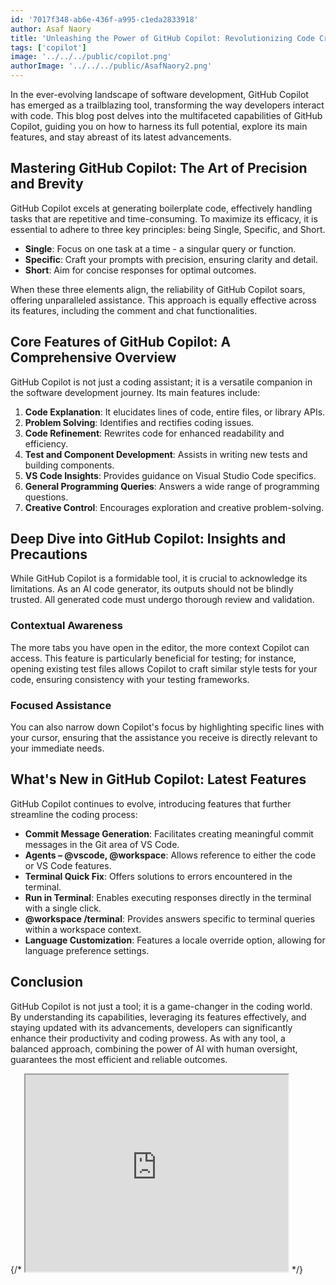 ```yaml
---
id: '7017f348-ab6e-436f-a995-c1eda2833918'
author: Asaf Naory
title: 'Unleashing the Power of GitHub Copilot: Revolutionizing Code Creation'
tags: ['copilot']
image: '../../../public/copilot.png'
authorImage: '../../../public/AsafNaory2.png'
---
```


In the ever-evolving landscape of software development, GitHub Copilot has emerged as a trailblazing tool, transforming the way developers interact with code. This blog post delves into the multifaceted capabilities of GitHub Copilot, guiding you on how to harness its full potential, explore its main features, and stay abreast of its latest advancements.

## Mastering GitHub Copilot: The Art of Precision and Brevity

GitHub Copilot excels at generating boilerplate code, effectively handling tasks that are repetitive and time-consuming. To maximize its efficacy, it is essential to adhere to three key principles: being Single, Specific, and Short.

- **Single**: Focus on one task at a time - a singular query or function.
- **Specific**: Craft your prompts with precision, ensuring clarity and detail.
- **Short**: Aim for concise responses for optimal outcomes.

When these three elements align, the reliability of GitHub Copilot soars, offering unparalleled assistance. This approach is equally effective across its features, including the comment and chat functionalities.

## Core Features of GitHub Copilot: A Comprehensive Overview

GitHub Copilot is not just a coding assistant; it is a versatile companion in the software development journey. Its main features include:

1. **Code Explanation**: It elucidates lines of code, entire files, or library APIs.
2. **Problem Solving**: Identifies and rectifies coding issues.
3. **Code Refinement**: Rewrites code for enhanced readability and efficiency.
4. **Test and Component Development**: Assists in writing new tests and building components.
5. **VS Code Insights**: Provides guidance on Visual Studio Code specifics.
6. **General Programming Queries**: Answers a wide range of programming questions.
7. **Creative Control**: Encourages exploration and creative problem-solving.

## Deep Dive into GitHub Copilot: Insights and Precautions

While GitHub Copilot is a formidable tool, it is crucial to acknowledge its limitations. As an AI code generator, its outputs should not be blindly trusted. All generated code must undergo thorough review and validation.

### Contextual Awareness

The more tabs you have open in the editor, the more context Copilot can access. This feature is particularly beneficial for testing; for instance, opening existing test files allows Copilot to craft similar style tests for your code, ensuring consistency with your testing frameworks.

### Focused Assistance

You can also narrow down Copilot's focus by highlighting specific lines with your cursor, ensuring that the assistance you receive is directly relevant to your immediate needs.

## What's New in GitHub Copilot: Latest Features

GitHub Copilot continues to evolve, introducing features that further streamline the coding process:

- **Commit Message Generation**: Facilitates creating meaningful commit messages in the Git area of VS Code.
- **Agents – @vscode, @workspace**: Allows reference to either the code or VS Code features.
- **Terminal Quick Fix**: Offers solutions to errors encountered in the terminal.
- **Run in Terminal**: Enables executing responses directly in the terminal with a single click.
- **@workspace /terminal**: Provides answers specific to terminal queries within a workspace context.
- **Language Customization**: Features a locale override option, allowing for language preference settings.

## Conclusion

GitHub Copilot is not just a tool; it is a game-changer in the coding world. By understanding its capabilities, leveraging its features effectively, and staying updated with its advancements, developers can significantly enhance their productivity and coding prowess. As with any tool, a balanced approach, combining the power of AI with human oversight, guarantees the most efficient and reliable outcomes.


{/* <iframe width="420" height="315" src="https://www.youtube.com/embed/HpzdGAGXFXE"></iframe> */}
